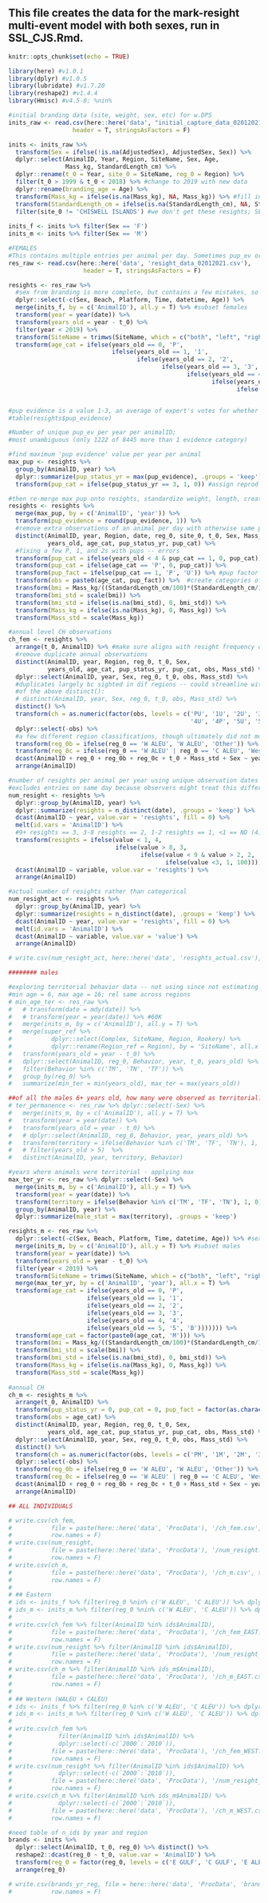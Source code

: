 
## This file creates the data for the mark-resight multi-event model with both sexes, run in SSL_CJS.Rmd. 

```r
knitr::opts_chunk$set(echo = TRUE)
```

```r

library(here) #v1.0.1
library(dplyr) #v1.0.5
library(lubridate) #v1.7.20
library(reshape2) #v1.4.4
library(Hmisc) #v4.5-0; %nin%

```


```r

#initial branding data (site, weight, sex, etc) for w.DPS
inits_raw <- read.csv(here::here('data', "initial_capture_data_02012021.csv"), 
                  header = T, stringsAsFactors = F)

inits <- inits_raw %>%
  transform(Sex = ifelse(!is.na(AdjustedSex), AdjustedSex, Sex)) %>%
  dplyr::select(AnimalID, Year, Region, SiteName, Sex, Age, 
                Mass_kg, StandardLength_cm) %>%
  dplyr::rename(t_0 = Year, site_0 = SiteName, reg_0 = Region) %>%
  filter(t_0 > 1999 & t_0 < 2018) %>% #change to 2019 with new data
  dplyr::rename(branding_age = Age) %>%
  transform(Mass_kg = ifelse(is.na(Mass_kg), NA, Mass_kg)) %>% #fill in any NAs (0)
  transform(StandardLength_cm = ifelse(is.na(StandardLength_cm), NA, StandardLength_cm)) %>% #fill in any NAs (28)
  filter(site_0 != 'CHISWELL ISLANDS') #we don't get these resights; SE AK
  
inits_f <- inits %>% filter(Sex == 'F') 
inits_m <- inits %>% filter(Sex == 'M') 

#FEMALES
#This contains multiple entries per animal per day. Sometimes pup_ev or Behavior is different, not always. 
res_raw <- read.csv(here::here('data', 'resight_data_02012021.csv'), 
                     header = T, stringsAsFactors = F) 

resights <- res_raw %>%
  #sex from branding is more complete, but contains a few mistakes, so use sex from resights 
  dplyr::select(-c(Sex, Beach, Platform, Time, datetime, Age)) %>% 
  merge(inits_f, by = c('AnimalID'), all.y = T) %>% #subset females
  transform(year = year(date)) %>%
  transform(years_old = year - t_0) %>%
  filter(year < 2019) %>%
  transform(SiteName = trimws(SiteName, which = c("both", "left", "right"))) %>%
  transform(age_cat = ifelse(years_old == 0, 'P',
                             ifelse(years_old == 1, '1',
                                    ifelse(years_old == 2, '2',
                                           ifelse(years_old == 3, '3',
                                                  ifelse(years_old == 4, '4',
                                                         ifelse(years_old == 5, '5',
                                                                ifelse(years_old > 5, '6+', '100')))))))) 


#pup evidence is a value 1-3, an average of expert's votes for whether there was ev of pup
#table(resights$pup_evidence) 

#Number of unique pup_ev per year per animalID; 
#most unambiguous (only 1222 of 8445 more than 1 evidence category)

#find maximum 'pup evidence' value per year per animal 
max_pup <- resights %>%
  group_by(AnimalID, year) %>%
  dplyr::summarize(pup_status_yr = max(pup_evidence), .groups = 'keep') %>%
  transform(pup_cat = ifelse(pup_status_yr == 3, 1, 0)) #assign reprod status (1 or 0) using only 3s (pup for sure)

#then re-merge max_pup onto resights, standardize weight, length, create bmi
resights <- resights %>% 
  merge(max_pup, by = c('AnimalID', 'year')) %>%
  transform(pup_evidence = round(pup_evidence, 1)) %>%
  #remove extra observations of an animal per day with otherwise same pup evidence
  distinct(AnimalID, year, Region, date, reg_0, site_0, t_0, Sex, Mass_kg, StandardLength_cm,
           years_old, age_cat, pup_status_yr, pup_cat) %>%
  #fixing a few P, 1, and 2s with pups -- errors
  transform(pup_cat = ifelse(years_old < 4 & pup_cat == 1, 0, pup_cat)) %>% 
  transform(pup_cat = ifelse(age_cat == 'P', 0, pup_cat)) %>%
  transform(pup_fact = ifelse(pup_cat == 1, 'P', 'U')) %>% #pup factor category (P or Unk)
  transform(obs = paste0(age_cat, pup_fact)) %>%  #create categories of with pup and unk per age
  transform(bmi = Mass_kg/((StandardLength_cm/100)*(StandardLength_cm/100))) %>%
  transform(bmi_std = scale(bmi)) %>%
  transform(bmi_std = ifelse(is.na(bmi_std), 0, bmi_std)) %>%
  transform(Mass_kg = ifelse(is.na(Mass_kg), 0, Mass_kg)) %>%
  transform(Mass_std = scale(Mass_kg)) 

#annual level CH observations
ch_fem <- resights %>% 
  arrange(t_0, AnimalID) %>% #make sure aligns with resight frequency dataframe below
  #remove duplicate annual observations
  distinct(AnimalID, year, Region, reg_0, t_0, Sex,
           years_old, age_cat, pup_status_yr, pup_cat, obs, Mass_std) %>%
  dplyr::select(AnimalID, year, Sex, reg_0, t_0, obs, Mass_std) %>%
  #duplicates largely bc sighted in dif regions -- could streamline with this instead 
  #of the above distinct():
  # distinct(AnimalID, year, Sex, reg_0, t_0, obs, Mass_std) %>%
  distinct() %>% 
  transform(ch = as.numeric(factor(obs, levels = c('PU', '1U', '2U', '3U',
                                                   '4U', '4P', '5U', '5P', '6+U', '6+P', 'ND')))) %>%
  dplyr::select(-obs) %>%
  #a few different region classifications, though ultimately did not model regional effect
  transform(reg_0b = ifelse(reg_0 == 'W ALEU', 'W ALEU', 'Other')) %>%
  transform(reg_0c = ifelse(reg_0 == 'W ALEU' | reg_0 == 'C ALEU', 'West', 'East')) %>%
  dcast(AnimalID + reg_0 + reg_0b + reg_0c + t_0 + Mass_std + Sex ~ year, value.var = 'ch', fill = 11) %>%
  arrange(AnimalID)

#number of resights per animal per year using unique observation dates
#excludes entries on same day because observers might treat this differently
num_resight <- resights %>%
  dplyr::group_by(AnimalID, year) %>%
  dplyr::summarize(resights = n_distinct(date), .groups = 'keep') %>% 
  dcast(AnimalID ~ year, value.var = 'resights', fill = 0) %>%
  melt(id.vars = 'AnimalID') %>%
  #9+ resights == 3, 3-8 resights == 2, 1-2 resights == 1, <1 == ND (4)
  transform(resights = ifelse(value < 1, 4, 
                              ifelse(value > 8, 3,
                                     ifelse(value < 9 & value > 2, 2,
                                            ifelse(value <3, 1, 100))))) %>%
  dcast(AnimalID ~ variable, value.var = 'resights') %>%
  arrange(AnimalID)

#actual number of resights rather than categorical
num_resight_act <- resights %>%
  dplyr::group_by(AnimalID, year) %>%
  dplyr::summarize(resights = n_distinct(date), .groups = 'keep') %>% 
  dcast(AnimalID ~ year, value.var = 'resights', fill = 0) %>%
  melt(id.vars = 'AnimalID') %>%
  dcast(AnimalID ~ variable, value.var = 'value') %>%
  arrange(AnimalID)

# write.csv(num_resight_act, here::here('data', 'resights_actual.csv'), row.names = F)

######## males

#exploring territorial behavior data -- not using since not estimating reproduction for males
#min age = 6, max age = 16; rel same across regions
# min_age_ter <- res_raw %>%
#   # transform(date = mdy(date)) %>%
#   # transform(year = year(date)) %>% #60K
#   merge(inits_m, by = c('AnimalID'), all.y = T) %>% 
#   merge(super_ref %>%
#           dplyr::select(Complex, SiteName, Region, Rookery) %>%
#           dplyr::rename(Region_ref = Region), by = 'SiteName', all.x = T) %>%
#   transform(years_old = year - t_0) %>%
#   dplyr::select(AnimalID, reg_0, Behavior, year, t_0, years_old) %>%
#   filter(Behavior %in% c('TM', 'TN', 'TF')) %>%
#   group_by(reg_0) %>%
#   summarize(min_ter = min(years_old), max_ter = max(years_old))

##of all the males 6+ years old, how many were observed as territorial?
# ter_permanence <- res_raw %>% dplyr::select(-Sex) %>%
#   merge(inits_m, by = c('AnimalID'), all.y = T) %>%
#   transform(year = year(date)) %>%
#   transform(years_old = year - t_0) %>%
#   # dplyr::select(AnimalID, reg_0, Behavior, year, years_old) %>%
#   transform(territory = ifelse(Behavior %in% c('TM', 'TF', 'TN'), 1, 0)) %>%
#   # filter(years_old > 5)  %>% 
#   distinct(AnimalID, year, territory, Behavior) 

#years where animals were territorial - applying max
max_ter_yr <- res_raw %>% dplyr::select(-Sex) %>%
  merge(inits_m, by = c('AnimalID'), all.y = T) %>%
  transform(year = year(date)) %>%
  transform(territory = ifelse(Behavior %in% c('TM', 'TF', 'TN'), 1, 0)) %>%
  group_by(AnimalID, year) %>%
  dplyr::summarize(male_stat = max(territory), .groups = 'keep')

resights_m <- res_raw %>%
  dplyr::select(-c(Sex, Beach, Platform, Time, datetime, Age)) %>% #sex from branding is more complete
  merge(inits_m, by = c('AnimalID'), all.y = T) %>% #subset males
  transform(year = year(date)) %>%
  transform(years_old = year - t_0) %>%
  filter(year < 2019) %>%
  transform(SiteName = trimws(SiteName, which = c("both", "left", "right")))  %>%
  merge(max_ter_yr, by = c('AnimalID', 'year'), all.x = T) %>%
  transform(age_cat = ifelse(years_old == 0, 'P',
                      ifelse(years_old == 1, '1',
                      ifelse(years_old == 2, '2',
                      ifelse(years_old == 3, '3',
                      ifelse(years_old == 4, '4',
                      ifelse(years_old == 5, '5', 'B'))))))) %>%
  transform(age_cat = factor(paste0(age_cat, 'M'))) %>%
  transform(bmi = Mass_kg/((StandardLength_cm/100)*(StandardLength_cm/100))) %>%
  transform(bmi_std = scale(bmi)) %>%
  transform(bmi_std = ifelse(is.na(bmi_std), 0, bmi_std)) %>%
  transform(Mass_kg = ifelse(is.na(Mass_kg), 0, Mass_kg)) %>%
  transform(Mass_std = scale(Mass_kg)) 
 
#annual CH
ch_m <- resights_m %>%
  arrange(t_0, AnimalID) %>%
  transform(pup_status_yr = 0, pup_cat = 0, pup_fact = factor(as.character('M'))) %>% 
  transform(obs = age_cat) %>%  
  distinct(AnimalID, year, Region, reg_0, t_0, Sex,
           years_old, age_cat, pup_status_yr, pup_cat, obs, Mass_std) %>%
  dplyr::select(AnimalID, year, Sex, reg_0, t_0, obs, Mass_std) %>%
  distinct() %>% 
  transform(ch = as.numeric(factor(obs, levels = c('PM', '1M', '2M', '3M', '4M', '5M', 'BM')))) %>%
  dplyr::select(-obs) %>%
  transform(reg_0b = ifelse(reg_0 == 'W ALEU', 'W ALEU', 'Other')) %>%
  transform(reg_0c = ifelse(reg_0 == 'W ALEU' | reg_0 == 'C ALEU', 'West', 'East')) %>%
  dcast(AnimalID + reg_0 + reg_0b + reg_0c + t_0 + Mass_std + Sex ~ year, value.var = 'ch', fill = 8) %>%
  arrange(AnimalID)

```

```r

## ALL INDIVIDUALS

# write.csv(ch_fem,
#           file = paste(here::here('data', 'ProcData'), '/ch_fem.csv', sep = ''),
#           row.names = F)
# write.csv(num_resight,
#           file = paste(here::here('data', 'ProcData'), '/num_resight.csv', sep = ''),
#           row.names = F)
# write.csv(ch_m,
#           file = paste(here::here('data', 'ProcData'), '/ch_m.csv', sep = ''),
#           row.names = F)
# 
# ## Eastern
# ids <- inits_f %>% filter(reg_0 %nin% c('W ALEU', 'C ALEU')) %>% dplyr::select(AnimalID)
# ids_m <- inits_m %>% filter(reg_0 %nin% c('W ALEU', 'C ALEU')) %>% dplyr::select(AnimalID)
#   
# write.csv(ch_fem %>% filter(AnimalID %in% ids$AnimalID),
#           file = paste(here::here('data', 'ProcData'), '/ch_fem_EAST.csv', sep = ''),
#           row.names = F)
# write.csv(num_resight %>% filter(AnimalID %in% ids$AnimalID),
#           file = paste(here::here('data', 'ProcData'), '/num_resight_EAST.csv', sep = ''),
#           row.names = F)
# write.csv(ch_m %>% filter(AnimalID %in% ids_m$AnimalID),
#           file = paste(here::here('data', 'ProcData'), '/ch_m_EAST.csv', sep = ''),
#           row.names = F)
# 
# ## Western (WALEU + CALEU)
# ids <- inits_f %>% filter(reg_0 %in% c('W ALEU', 'C ALEU')) %>% dplyr::select(AnimalID)
# ids_m <- inits_m %>% filter(reg_0 %in% c('W ALEU', 'C ALEU')) %>% dplyr::select(AnimalID)
#   
# write.csv(ch_fem %>% 
#             filter(AnimalID %in% ids$AnimalID) %>%
#             dplyr::select(-c(`2000`:`2010`)),
#           file = paste(here::here('data', 'ProcData'), '/ch_fem_WEST.csv', sep = ''),
#           row.names = F)
# write.csv(num_resight %>% filter(AnimalID %in% ids$AnimalID) %>%
#             dplyr::select(-c(`2000`:`2010`)),
#           file = paste(here::here('data', 'ProcData'), '/num_resight_WEST.csv', sep = ''),
#           row.names = F)
# write.csv(ch_m %>% filter(AnimalID %in% ids_m$AnimalID) %>%
#             dplyr::select(-c(`2000`:`2010`)),
#           file = paste(here::here('data', 'ProcData'), '/ch_m_WEST.csv', sep = ''),
#           row.names = F)

```

```r

#need table of n_ids by year and region
brands <- inits %>%
  dplyr::select(AnimalID, t_0, reg_0) %>% distinct() %>%
  reshape2::dcast(reg_0 ~ t_0, value.var = 'AnimalID') %>%
  transform(reg_0 = factor(reg_0, levels = c('E GULF', 'C GULF', 'E ALEU', 'C ALEU', 'W ALEU'))) %>%
  arrange(reg_0)

# write.csv(brands_yr_reg, file = here::here('data', 'ProcData', 'brands.csv'),
#           row.names = F)


```


